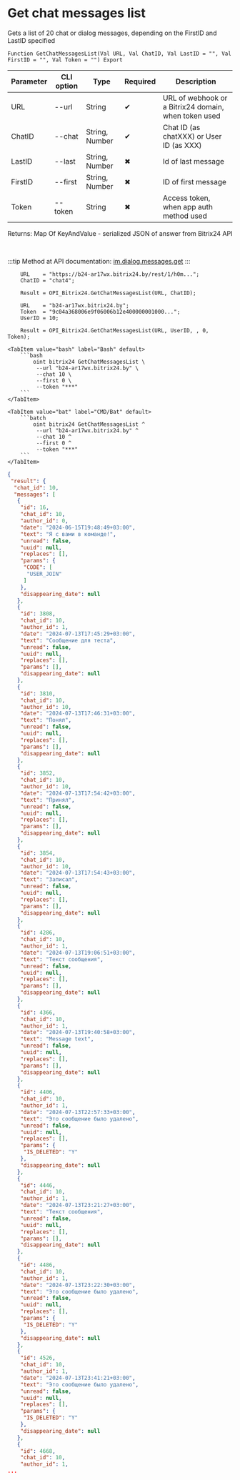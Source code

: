 ﻿---
sidebar_position: 13
description: Get chat messages list and other functions to work with Bitrix24 in the Open Integration Package, a free open-source integration library for 1C:Enterprise 8, OneScript and CLI
keywords: [1C, 1С, 1С:Enterprise, 1С:Enterprise 8.3, API, Integration, Services, Exchange, OneScript, CLI, Bitrix24]
---


# Get chat messages list
 Gets a list of 20 chat or dialog messages, depending on the FirstID and LastID specified



`Function GetChatMessagesList(Val URL, Val ChatID, Val LastID = "", Val FirstID = "", Val Token = "") Export`

  | Parameter | CLI option | Type | Required | Description |
  |-|-|-|-|-|
  | URL | --url | String | &#x2714; | URL of webhook or a Bitrix24 domain, when token used |
  | ChatID | --chat | String, Number | &#x2714; | Chat ID (as chatXXX) or User ID (as XXX) |
  | LastID | --last | String, Number | &#x2716; | Id of last message |
  | FirstID | --first | String, Number | &#x2716; | ID of first message |
  | Token | --token | String | &#x2716; | Access token, when app auth method used |

  
  Returns:  Map Of KeyAndValue - serialized JSON of answer from Bitrix24 API

<br/>

:::tip
Method at API documentation: [im.dialog.messages.get](https://dev.1c-bitrix.ru/learning/course/?COURSE_ID=93&LESSON_ID=11479)
:::
<br/>



```bsl title="1C:Enterprise/OneScript code example"
    URL    = "https://b24-ar17wx.bitrix24.by/rest/1/h0m...";
    ChatID = "chat4";

    Result = OPI_Bitrix24.GetChatMessagesList(URL, ChatID);

    URL    = "b24-ar17wx.bitrix24.by";
    Token  = "9c04a368006e9f06006b12e400000001000...";
    UserID = 10;

    Result = OPI_Bitrix24.GetChatMessagesList(URL, UserID, , 0, Token);
```
 

 <Tabs>
  
    <TabItem value="bash" label="Bash" default>
        ```bash
            oint bitrix24 GetChatMessagesList \
             --url "b24-ar17wx.bitrix24.by" \
             --chat 10 \
             --first 0 \
             --token "***"
        ```
    </TabItem>
  
    <TabItem value="bat" label="CMD/Bat" default>
        ```batch
            oint bitrix24 GetChatMessagesList ^
             --url "b24-ar17wx.bitrix24.by" ^
             --chat 10 ^
             --first 0 ^
             --token "***"
        ```
    </TabItem>
</Tabs>


```json title="Result"
{
 "result": {
  "chat_id": 10,
  "messages": [
   {
    "id": 16,
    "chat_id": 10,
    "author_id": 0,
    "date": "2024-06-15T19:48:49+03:00",
    "text": "Я с вами в команде!",
    "unread": false,
    "uuid": null,
    "replaces": [],
    "params": {
     "CODE": [
      "USER_JOIN"
     ]
    },
    "disappearing_date": null
   },
   {
    "id": 3808,
    "chat_id": 10,
    "author_id": 1,
    "date": "2024-07-13T17:45:29+03:00",
    "text": "Сообщение для теста",
    "unread": false,
    "uuid": null,
    "replaces": [],
    "params": [],
    "disappearing_date": null
   },
   {
    "id": 3810,
    "chat_id": 10,
    "author_id": 10,
    "date": "2024-07-13T17:46:31+03:00",
    "text": "Понял",
    "unread": false,
    "uuid": null,
    "replaces": [],
    "params": [],
    "disappearing_date": null
   },
   {
    "id": 3852,
    "chat_id": 10,
    "author_id": 10,
    "date": "2024-07-13T17:54:42+03:00",
    "text": "Принял",
    "unread": false,
    "uuid": null,
    "replaces": [],
    "params": [],
    "disappearing_date": null
   },
   {
    "id": 3854,
    "chat_id": 10,
    "author_id": 10,
    "date": "2024-07-13T17:54:43+03:00",
    "text": "Записал",
    "unread": false,
    "uuid": null,
    "replaces": [],
    "params": [],
    "disappearing_date": null
   },
   {
    "id": 4286,
    "chat_id": 10,
    "author_id": 1,
    "date": "2024-07-13T19:06:51+03:00",
    "text": "Текст сообщения",
    "unread": false,
    "uuid": null,
    "replaces": [],
    "params": [],
    "disappearing_date": null
   },
   {
    "id": 4366,
    "chat_id": 10,
    "author_id": 1,
    "date": "2024-07-13T19:40:58+03:00",
    "text": "Message text",
    "unread": false,
    "uuid": null,
    "replaces": [],
    "params": [],
    "disappearing_date": null
   },
   {
    "id": 4406,
    "chat_id": 10,
    "author_id": 1,
    "date": "2024-07-13T22:57:33+03:00",
    "text": "Это сообщение было удалено",
    "unread": false,
    "uuid": null,
    "replaces": [],
    "params": {
     "IS_DELETED": "Y"
    },
    "disappearing_date": null
   },
   {
    "id": 4446,
    "chat_id": 10,
    "author_id": 1,
    "date": "2024-07-13T23:21:27+03:00",
    "text": "Текст сообщения",
    "unread": false,
    "uuid": null,
    "replaces": [],
    "params": [],
    "disappearing_date": null
   },
   {
    "id": 4486,
    "chat_id": 10,
    "author_id": 1,
    "date": "2024-07-13T23:22:30+03:00",
    "text": "Это сообщение было удалено",
    "unread": false,
    "uuid": null,
    "replaces": [],
    "params": {
     "IS_DELETED": "Y"
    },
    "disappearing_date": null
   },
   {
    "id": 4526,
    "chat_id": 10,
    "author_id": 1,
    "date": "2024-07-13T23:41:21+03:00",
    "text": "Это сообщение было удалено",
    "unread": false,
    "uuid": null,
    "replaces": [],
    "params": {
     "IS_DELETED": "Y"
    },
    "disappearing_date": null
   },
   {
    "id": 4668,
    "chat_id": 10,
    "author_id": 1,
...
```

